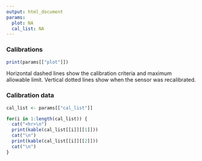 ```yaml
---
output: html_document
params:
  plot: NA
  cal_list: NA
---
```


### Calibrations

```r

print(params[["plot"]])

```

Horizontal dashed lines show the calibration criteria and maximum allowable limit. 
Vertical dotted lines show when the sensor was recalibrated.

### Calibration data

```r

cal_list <- params[["cal_list"]]

for(i in 1:length(cal_list)) {
  cat("<hr>\n")
  print(kable(cal_list[[i]][[1]]))
  cat("\n")
  print(kable(cal_list[[i]][[2]]))
  cat("\n")
}


```

